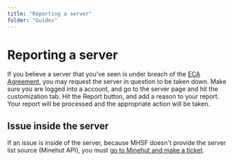 ```yaml
---
title: "Reporting a server"
folder: "Guides"
---
```


# Reporting a server

If you believe a server that you've seen is under breach of the [ECA Agreement](Docs:legal/external-content-agreement), you may request the server in question to be taken down.
Make sure you are logged into a account, and go to the server page and hit the customization tab. Hit the Report button, and add a reason to your report.
Your report will be processed and the appropriate action will be taken.

## Issue inside the server
If an issue is inside of the server, because MHSF doesn't provide the server list source (Minehut API), you must [go to Minehut and make a ticket](https://support.minehut.com/hc/en-us/requests/new?tf_subject=Reporting%20Server&tf_27062997154195=reports_appeals&tf_27063229498259=report_server).